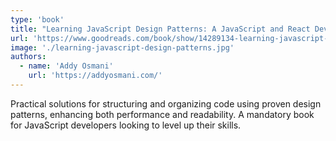 ```yaml
---
type: 'book'
title: "Learning JavaScript Design Patterns: A JavaScript and React Developer's Guide"
url: 'https://www.goodreads.com/book/show/14289134-learning-javascript-design-patterns'
image: './learning-javascript-design-patterns.jpg'
authors:
  - name: 'Addy Osmani'
    url: 'https://addyosmani.com/'
---
```


Practical solutions for structuring and organizing code using proven design patterns, enhancing both performance and readability. A mandatory book for JavaScript developers looking to level up their skills.
